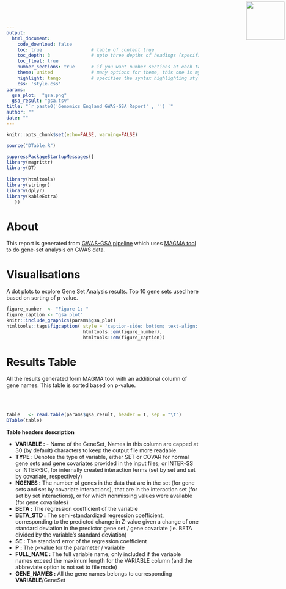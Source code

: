 ```yaml
---
output: 
  html_document:
    code_download: false
    toc: true                  # table of content true
    toc_depth: 3               # upto three depths of headings (specified by #, ## and ###)
    toc_float: true
    number_sections: true      # if you want number sections at each table header
    theme: united              # many options for theme, this one is my favorite.
    highlight: tango           # specifies the syntax highlighting style
    css: 'style.css'
params:
  gsa_plot:  "gsa.png"
  gsa_result: "gsa.tsv"
title: "`r paste0('Genomics England GWAS-GSA Report' , '') `"
author: ""
date: ""
---
```


<img src="gel_logo.png" width=100 style="position:absolute;top:4px;bottom:4px;right:4px;" />


```r
knitr::opts_chunk$set(echo=FALSE, warning=FALSE)
```

```r
source("DTable.R")

suppressPackageStartupMessages({
library(magrittr)
library(DT)
  
library(htmltools)
library(stringr)
library(dplyr)
library(kableExtra)
   })
```

# About

This report is generated from [GWAS-GSA pipeline](https://github.com/lifebit-ai/gwasgsa/) which uses [MAGMA tool](https://ctg.cncr.nl/software/magma) to do gene-set analysis on GWAS data.

# Visualisations

A dot plots to explore Gene Set Analysis results. Top 10 gene sets used here based on sorting of p-value.

```r
figure_number  <- "Figure 1: "
figure_caption <- "gsa plot"
knitr::include_graphics(params$gsa_plot)
htmltools::tags$figcaption( style = 'caption-side: bottom; text-align: center; font-size: 85%%; color: #71879d',
                            htmltools::em(figure_number),
                            htmltools::em(figure_caption))
```

# Results Table

All the results generated form MAGMA tool with an additional column of gene names. This table is sorted based on p-value.

<br><br>

```r
table   <- read.table(params$gsa_result, header = T, sep = "\t")
DTable(table)
```

**Table headers description**  

- **VARIABLE :** - Name of the GeneSet, Names in this column are capped at 30 (by default) characters to keep the output file more readable.  
- **TYPE :** Denotes the type of variable, either SET or COVAR for normal gene sets and gene covariates provided in the input files; or INTER-SS or INTER-SC, for internally created interaction terms (set by set and set by covariate, respectively)  
- **NGENES :** The number of genes in the data that are in the set (for gene sets and set by covariate interactions), that are in the interaction set (for set by set interactions), or for which nonmissing values were available (for gene covariates)  
- **BETA :** The regression coefficient of the variable  
- **BETA_STD :** The semi-standardized regression coefficient, corresponding to the predicted change in Z-value given a change of one standard deviation in the predictor gene set / gene covariate (ie. BETA divided by the variable’s standard deviation)  
- **SE :** The standard error of the regression coefficient  
- **P :** The p-value for the parameter / variable  
- **FULL_NAME :** The full variable name; only included if the variable names exceed the maximum length for the VARIABLE column (and the abbreviate option is not set to file mode)  
- **GENE_NAMES :** All the gene names belongs to corresponding **VARIABLE**/GeneSet  

